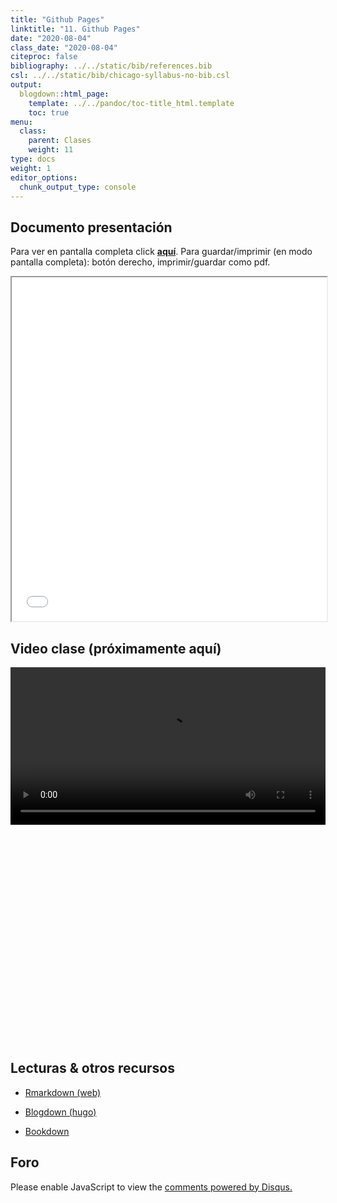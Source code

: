 ```yaml
---
title: "Github Pages"
linktitle: "11. Github Pages"
date: "2020-08-04"
class_date: "2020-08-04"
citeproc: false
bibliography: ../../static/bib/references.bib
csl: ../../static/bib/chicago-syllabus-no-bib.csl
output:
  blogdown::html_page:
    template: ../../pandoc/toc-title_html.template
    toc: true
menu:
  class:
    parent: Clases
    weight: 11
type: docs
weight: 1
editor_options:
  chunk_output_type: console
---
```


## Documento presentación

<span class="sidenote">Para ver en pantalla completa click [**aquí**](/slides/11-gitpages/11_gitpages.html). Para guardar/imprimir (en modo pantalla completa): botón derecho, imprimir/guardar como pdf. </span>

<iframe src=/slides/11-gitpages/11_gitpages.html height="550" width=100% allowfullscreen="true">
</iframe>

## Video clase (próximamente aquí)

<div style="width: 100%; height: 600px; overflow: hidden;">
<video  style="width: 100%;" controls>
<source src="?raw=1" type="video/mp4">
</video>
</div>

## Lecturas & otros recursos

- [Rmarkdown (web)](https://bookdown.org/yihui/rmarkdown/websites.html)

- [Blogdown (hugo)](https://bookdown.org/yihui/blogdown/)

- [Bookdown](https://bookdown.org/yihui/bookdown/)


## Foro

<div id="disqus_thread"></div>
<script>
(function() { // DON'T EDIT BELOW THIS LINE
var d = document, s = d.createElement('script');
s.src = 'https://cienciasocialabierta-netlify-app.disqus.com/embed.js';
s.setAttribute('data-timestamp', +new Date());
(d.head || d.body).appendChild(s);
})();
</script>
<noscript>Please enable JavaScript to view the <a href="https://disqus.com/?ref_noscript">comments powered by Disqus.</a></noscript>

